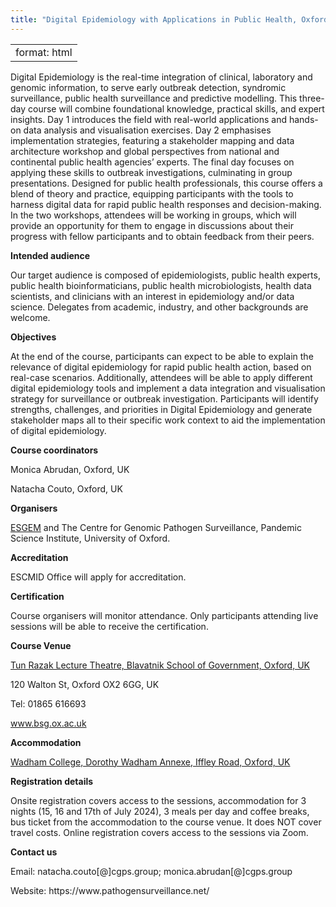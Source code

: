 ```yaml
---
title: "Digital Epidemiology with Applications in Public Health, Oxford, 16-18 July 2024"
---
```


---
format: html
---

```{=html}
<style>
 <div>
 <img src="img/oxford2.png"\>
 <p> Digital Epidemiology with Applications in Public Health, Oxford, 16-18 July 2024</p>
</div>
  }
  
</style>
```
Digital Epidemiology is the real-time integration of clinical, laboratory and genomic information, to serve early outbreak detection, syndromic surveillance, public health surveillance and predictive modelling. This three-day course will combine foundational knowledge, practical skills, and expert insights. Day 1 introduces the field with real-world applications and hands-on data analysis and visualisation exercises. Day 2 emphasises implementation strategies, featuring a stakeholder mapping and data architecture workshop and global perspectives from national and continental public health agencies’ experts. The final day focuses on applying these skills to outbreak investigations, culminating in group presentations. Designed for public health professionals, this course offers a blend of theory and practice, equipping participants with the tools to harness digital data for rapid public health responses and decision-making. In the two workshops, attendees will be working in groups, which will provide an opportunity for them to engage in discussions about their progress with fellow participants and to obtain feedback from their peers.

**Intended audience**

Our target audience is composed of epidemiologists, public health experts, public health bioinformaticians, public health microbiologists, health data scientists, and clinicians with an interest in epidemiology and/or data science. Delegates from academic, industry, and other backgrounds are welcome.

**Objectives**

At the end of the course, participants can expect to be able to explain the relevance of digital epidemiology for rapid public health action, based on real-case scenarios. Additionally, attendees will be able to apply different digital epidemiology tools and implement a data integration and visualisation strategy for surveillance or outbreak investigation. Participants will identify strengths, challenges, and priorities in Digital Epidemiology and generate stakeholder maps all to their specific work context to aid the implementation of digital epidemiology.

**Course coordinators**

Monica Abrudan, Oxford, UK

Natacha Couto, Oxford, UK

**Organisers**

[ESGEM](https://www.escmid.org/esgem/) and The Centre for Genomic Pathogen Surveillance, Pandemic Science Institute, University of Oxford.

**Accreditation**

ESCMID Office will apply for accreditation.

**Certification**

Course organisers will monitor attendance. Only participants attending live sessions will be able to receive the certification.

**Course Venue**

[Tun Razak Lecture Theatre, Blavatnik School of Government, Oxford, UK](https://www.accessguide.ox.ac.uk/the-blavatnik-school-of-government)

120 Walton St, Oxford OX2 6GG, UK

Tel: 01865 616693

[www.bsg.ox.ac.uk](www.bsg.ox.ac.uk)

**Accommodation**

[Wadham College, Dorothy Wadham Annexe, Iffley Road, Oxford, UK](https://events.wadham.ox.ac.uk/dorothy-wadham-building)

**Registration details**

Onsite registration covers access to the sessions, accommodation for 3 nights (15, 16 and 17th of July 2024), 3 meals per day and coffee breaks, bus ticket from the accommodation to the course venue. It does NOT cover travel costs. Online registration covers access to the sessions via Zoom.

**Contact us**

Email: natacha.couto\[\@\]cgps.group; monica.abrudan\[\@\]cgps.group

Website: https://www.pathogensurveillance.net/
